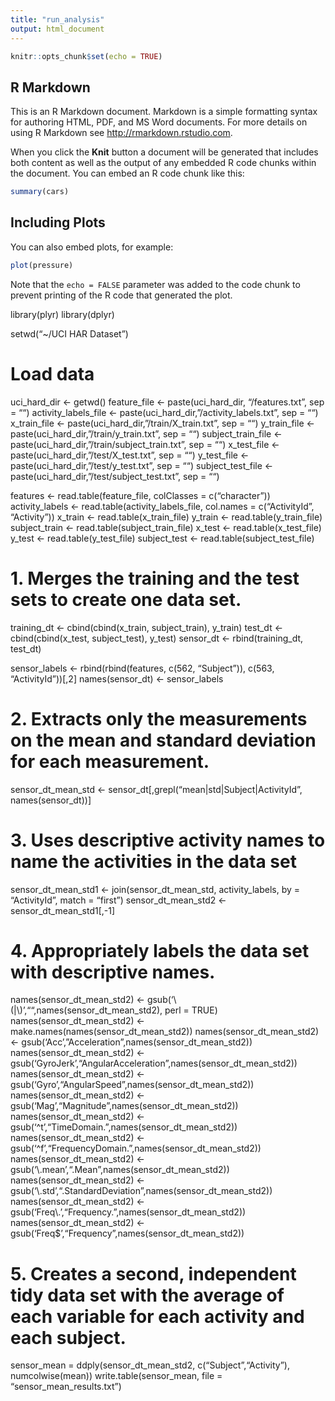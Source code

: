 ```yaml
---
title: "run_analysis"
output: html_document
---
```


```r
knitr::opts_chunk$set(echo = TRUE)
```

## R Markdown

This is an R Markdown document. Markdown is a simple formatting syntax for authoring HTML, PDF, and MS Word documents. For more details on using R Markdown see <http://rmarkdown.rstudio.com>.

When you click the **Knit** button a document will be generated that includes both content as well as the output of any embedded R code chunks within the document. You can embed an R code chunk like this:

```r
summary(cars)
```

## Including Plots

You can also embed plots, for example:

```r
plot(pressure)
```

Note that the `echo = FALSE` parameter was added to the code chunk to prevent printing of the R code that generated the plot.

library(plyr)
library(dplyr)

setwd("~/UCI HAR Dataset")

# Load data
uci_hard_dir <- getwd()
feature_file <- paste(uci_hard_dir, "/features.txt", sep = "")
activity_labels_file <- paste(uci_hard_dir, "/activity_labels.txt", sep = "")
x_train_file <- paste(uci_hard_dir, "/train/X_train.txt", sep = "")
y_train_file <- paste(uci_hard_dir, "/train/y_train.txt", sep = "")
subject_train_file <- paste(uci_hard_dir, "/train/subject_train.txt", sep = "")
x_test_file  <- paste(uci_hard_dir, "/test/X_test.txt", sep = "")
y_test_file  <- paste(uci_hard_dir, "/test/y_test.txt", sep = "")
subject_test_file <- paste(uci_hard_dir, "/test/subject_test.txt", sep = "")

features <- read.table(feature_file, colClasses = c("character"))
activity_labels <- read.table(activity_labels_file, col.names = c("ActivityId", "Activity"))
x_train <- read.table(x_train_file)
y_train <- read.table(y_train_file)
subject_train <- read.table(subject_train_file)
x_test <- read.table(x_test_file)
y_test <- read.table(y_test_file)
subject_test <- read.table(subject_test_file)

##################################################################
# 1. Merges the training and the test sets to create one data set.
##################################################################

training_dt <- cbind(cbind(x_train, subject_train), y_train)
test_dt <- cbind(cbind(x_test, subject_test), y_test)
sensor_dt <- rbind(training_dt, test_dt)

sensor_labels <- rbind(rbind(features, c(562, "Subject")), c(563, "ActivityId"))[,2]
names(sensor_dt) <- sensor_labels

############################################################################################
# 2. Extracts only the measurements on the mean and standard deviation for each measurement.
############################################################################################

sensor_dt_mean_std <- sensor_dt[,grepl("mean|std|Subject|ActivityId", names(sensor_dt))]

###########################################################################
# 3. Uses descriptive activity names to name the activities in the data set
###########################################################################

sensor_dt_mean_std1 <- join(sensor_dt_mean_std, activity_labels, by = "ActivityId", match = "first")
sensor_dt_mean_std2 <- sensor_dt_mean_std1[,-1]

##############################################################
# 4. Appropriately labels the data set with descriptive names.
##############################################################

names(sensor_dt_mean_std2) <- gsub('\\(|\\)',"",names(sensor_dt_mean_std2), perl = TRUE)
names(sensor_dt_mean_std2) <- make.names(names(sensor_dt_mean_std2))
names(sensor_dt_mean_std2) <- gsub('Acc',"Acceleration",names(sensor_dt_mean_std2))
names(sensor_dt_mean_std2) <- gsub('GyroJerk',"AngularAcceleration",names(sensor_dt_mean_std2))
names(sensor_dt_mean_std2) <- gsub('Gyro',"AngularSpeed",names(sensor_dt_mean_std2))
names(sensor_dt_mean_std2) <- gsub('Mag',"Magnitude",names(sensor_dt_mean_std2))
names(sensor_dt_mean_std2) <- gsub('^t',"TimeDomain.",names(sensor_dt_mean_std2))
names(sensor_dt_mean_std2) <- gsub('^f',"FrequencyDomain.",names(sensor_dt_mean_std2))
names(sensor_dt_mean_std2) <- gsub('\\.mean',".Mean",names(sensor_dt_mean_std2))
names(sensor_dt_mean_std2) <- gsub('\\.std',".StandardDeviation",names(sensor_dt_mean_std2))
names(sensor_dt_mean_std2) <- gsub('Freq\\.',"Frequency.",names(sensor_dt_mean_std2))
names(sensor_dt_mean_std2) <- gsub('Freq$',"Frequency",names(sensor_dt_mean_std2))

######################################################################################################################
# 5. Creates a second, independent tidy data set with the average of each variable for each activity and each subject.
######################################################################################################################

sensor_mean = ddply(sensor_dt_mean_std2, c("Subject","Activity"), numcolwise(mean))
write.table(sensor_mean, file = "sensor_mean_results.txt")